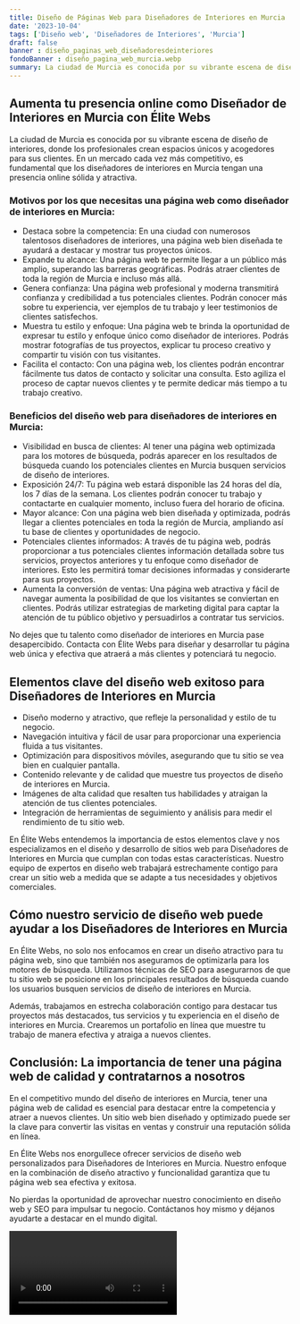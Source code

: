 ```yaml
---
title: Diseño de Páginas Web para Diseñadores de Interiores en Murcia
date: '2023-10-04'
tags: ['Diseño web', 'Diseñadores de Interiores', 'Murcia']
draft: false
banner : diseño_paginas_web_diseñadoresdeinteriores
fondoBanner : diseño_pagina_web_murcia.webp
summary: La ciudad de Murcia es conocida por su vibrante escena de diseño de interiores, donde los profesionales crean espacios únicos y acogedores para sus clientes. En un mercado cada vez más competitivo, es fundamental que los diseñadores de interiores en Murcia tengan una presencia online sólida y atractiva.
---
```


## Aumenta tu presencia online como Diseñador de Interiores en Murcia con Élite Webs

La ciudad de Murcia es conocida por su vibrante escena de diseño de interiores, donde los profesionales crean espacios únicos y acogedores para sus clientes. En un mercado cada vez más competitivo, es fundamental que los diseñadores de interiores en Murcia tengan una presencia online sólida y atractiva.

### Motivos por los que necesitas una página web como diseñador de interiores en Murcia:

- Destaca sobre la competencia: En una ciudad con numerosos talentosos diseñadores de interiores, una página web bien diseñada te ayudará a destacar y mostrar tus proyectos únicos.
- Expande tu alcance: Una página web te permite llegar a un público más amplio, superando las barreras geográficas. Podrás atraer clientes de toda la región de Murcia e incluso más allá.
- Genera confianza: Una página web profesional y moderna transmitirá confianza y credibilidad a tus potenciales clientes. Podrán conocer más sobre tu experiencia, ver ejemplos de tu trabajo y leer testimonios de clientes satisfechos.
- Muestra tu estilo y enfoque: Una página web te brinda la oportunidad de expresar tu estilo y enfoque único como diseñador de interiores. Podrás mostrar fotografías de tus proyectos, explicar tu proceso creativo y compartir tu visión con tus visitantes.
- Facilita el contacto: Con una página web, los clientes podrán encontrar fácilmente tus datos de contacto y solicitar una consulta. Esto agiliza el proceso de captar nuevos clientes y te permite dedicar más tiempo a tu trabajo creativo.

### Beneficios del diseño web para diseñadores de interiores en Murcia:

- Visibilidad en busca de clientes: Al tener una página web optimizada para los motores de búsqueda, podrás aparecer en los resultados de búsqueda cuando los potenciales clientes en Murcia busquen servicios de diseño de interiores.
- Exposición 24/7: Tu página web estará disponible las 24 horas del día, los 7 días de la semana. Los clientes podrán conocer tu trabajo y contactarte en cualquier momento, incluso fuera del horario de oficina.
- Mayor alcance: Con una página web bien diseñada y optimizada, podrás llegar a clientes potenciales en toda la región de Murcia, ampliando así tu base de clientes y oportunidades de negocio.
- Potenciales clientes informados: A través de tu página web, podrás proporcionar a tus potenciales clientes información detallada sobre tus servicios, proyectos anteriores y tu enfoque como diseñador de interiores. Esto les permitirá tomar decisiones informadas y considerarte para sus proyectos.
- Aumenta la conversión de ventas: Una página web atractiva y fácil de navegar aumenta la posibilidad de que los visitantes se conviertan en clientes. Podrás utilizar estrategias de marketing digital para captar la atención de tu público objetivo y persuadirlos a contratar tus servicios.

No dejes que tu talento como diseñador de interiores en Murcia pase desapercibido. Contacta con Élite Webs para diseñar y desarrollar tu página web única y efectiva que atraerá a más clientes y potenciará tu negocio.

<GifSeo />

<Cta />

## Elementos clave del diseño web exitoso para Diseñadores de Interiores en Murcia

- Diseño moderno y atractivo, que refleje la personalidad y estilo de tu negocio.
- Navegación intuitiva y fácil de usar para proporcionar una experiencia fluida a tus visitantes.
- Optimización para dispositivos móviles, asegurando que tu sitio se vea bien en cualquier pantalla.
- Contenido relevante y de calidad que muestre tus proyectos de diseño de interiores en Murcia.
- Imágenes de alta calidad que resalten tus habilidades y atraigan la atención de tus clientes potenciales.
- Integración de herramientas de seguimiento y análisis para medir el rendimiento de tu sitio web.

En Élite Webs entendemos la importancia de estos elementos clave y nos especializamos en el diseño y desarrollo de sitios web para Diseñadores de Interiores en Murcia que cumplan con todas estas características. Nuestro equipo de expertos en diseño web trabajará estrechamente contigo para crear un sitio web a medida que se adapte a tus necesidades y objetivos comerciales.

## Cómo nuestro servicio de diseño web puede ayudar a los Diseñadores de Interiores en Murcia

En Élite Webs, no solo nos enfocamos en crear un diseño atractivo para tu página web, sino que también nos aseguramos de optimizarla para los motores de búsqueda. Utilizamos técnicas de SEO para asegurarnos de que tu sitio web se posicione en los principales resultados de búsqueda cuando los usuarios busquen servicios de diseño de interiores en Murcia.

Además, trabajamos en estrecha colaboración contigo para destacar tus proyectos más destacados, tus servicios y tu experiencia en el diseño de interiores en Murcia. Crearemos un portafolio en línea que muestre tu trabajo de manera efectiva y atraiga a nuevos clientes.

## Conclusión: La importancia de tener una página web de calidad y contratarnos a nosotros

En el competitivo mundo del diseño de interiores en Murcia, tener una página web de calidad es esencial para destacar entre la competencia y atraer a nuevos clientes. Un sitio web bien diseñado y optimizado puede ser la clave para convertir las visitas en ventas y construir una reputación sólida en línea.

En Élite Webs nos enorgullece ofrecer servicios de diseño web personalizados para Diseñadores de Interiores en Murcia. Nuestro enfoque en la combinación de diseño atractivo y funcionalidad garantiza que tu página web sea efectiva y exitosa.

No pierdas la oportunidad de aprovechar nuestro conocimiento en diseño web y SEO para impulsar tu negocio. Contáctanos hoy mismo y déjanos ayudarte a destacar en el mundo digital.

<Video />

<CtaBot job='Diseñadores de Interiores' city='Murcia'/>

<Gmaps query='Murcia+españa+maps' />